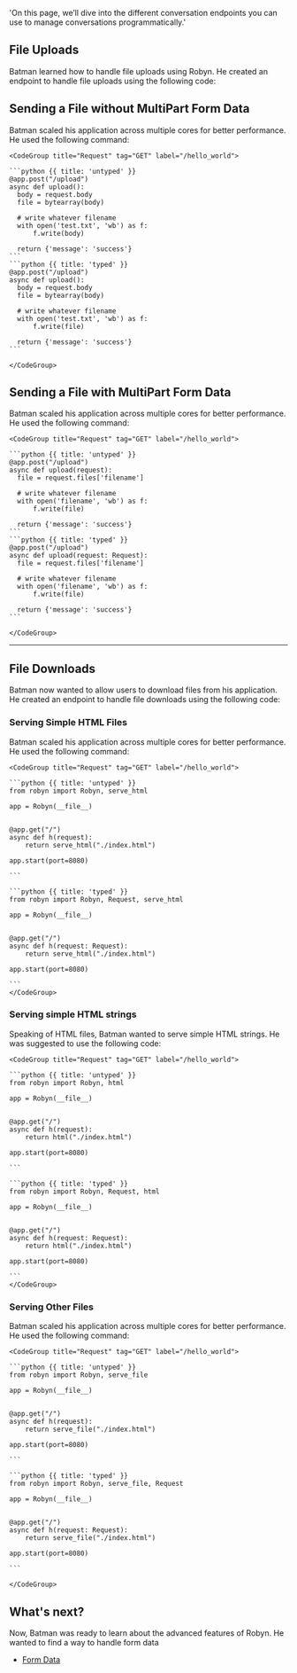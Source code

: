   'On this page, we’ll dive into the different conversation endpoints you can use to manage conversations programmatically.'

## File Uploads

Batman learned how to handle file uploads using Robyn. He created an endpoint to handle file uploads using the following code:


## Sending a File without MultiPart Form Data

<Row>
<Col>
Batman scaled his application across multiple cores for better performance. He used the following command:
</Col>
  <Col sticky>

    <CodeGroup title="Request" tag="GET" label="/hello_world">

    ```python {{ title: 'untyped' }}
    @app.post("/upload")
    async def upload():
      body = request.body
      file = bytearray(body)

      # write whatever filename
      with open('test.txt', 'wb') as f:
          f.write(body)

      return {'message': 'success'}
    ```
    ```python {{ title: 'typed' }}
    @app.post("/upload")
    async def upload():
      body = request.body
      file = bytearray(body)

      # write whatever filename
      with open('test.txt', 'wb') as f:
          f.write(file)

      return {'message': 'success'}
    ```

    </CodeGroup>
  </Col>
</Row>


## Sending a File with MultiPart Form Data

<Row>
<Col>
Batman scaled his application across multiple cores for better performance. He used the following command:
</Col>
  <Col sticky>

    <CodeGroup title="Request" tag="GET" label="/hello_world">

    ```python {{ title: 'untyped' }}
    @app.post("/upload")
    async def upload(request):
      file = request.files['filename']

      # write whatever filename
      with open('filename', 'wb') as f:
          f.write(file)

      return {'message': 'success'}
    ```
    ```python {{ title: 'typed' }}
    @app.post("/upload")
    async def upload(request: Request):
      file = request.files['filename']

      # write whatever filename
      with open('filename', 'wb') as f:
          f.write(file)

      return {'message': 'success'}
    ```

    </CodeGroup>
  </Col>
</Row>

---

## File Downloads

Batman now wanted to allow users to download files from his application. He created an endpoint to handle file downloads using the following code:


### Serving Simple HTML Files

<Row>
<Col>
Batman scaled his application across multiple cores for better performance. He used the following command:
</Col>
  <Col sticky>

    <CodeGroup title="Request" tag="GET" label="/hello_world">

    ```python {{ title: 'untyped' }}
    from robyn import Robyn, serve_html

    app = Robyn(__file__)


    @app.get("/")
    async def h(request):
        return serve_html("./index.html")

    app.start(port=8080)

    ```

    ```python {{ title: 'typed' }}
    from robyn import Robyn, Request, serve_html

    app = Robyn(__file__)


    @app.get("/")
    async def h(request: Request):
        return serve_html("./index.html")

    app.start(port=8080)

    ```
    </CodeGroup>
  </Col>
</Row>


### Serving simple HTML strings

<Row>
<Col>
Speaking of HTML files, Batman wanted to serve simple HTML strings. He was suggested to use the following code:
</Col>
  <Col sticky>

    <CodeGroup title="Request" tag="GET" label="/hello_world">

    ```python {{ title: 'untyped' }}
    from robyn import Robyn, html

    app = Robyn(__file__)


    @app.get("/")
    async def h(request):
        return html("./index.html")

    app.start(port=8080)

    ```

    ```python {{ title: 'typed' }}
    from robyn import Robyn, Request, html

    app = Robyn(__file__)


    @app.get("/")
    async def h(request: Request):
        return html("./index.html")

    app.start(port=8080)

    ```
    </CodeGroup>
  </Col>
</Row>


### Serving Other Files


<Row>
<Col>
Batman scaled his application across multiple cores for better performance. He used the following command:
</Col>
  <Col sticky>

    <CodeGroup title="Request" tag="GET" label="/hello_world">

    ```python {{ title: 'untyped' }}
    from robyn import Robyn, serve_file

    app = Robyn(__file__)


    @app.get("/")
    async def h(request):
        return serve_file("./index.html")

    app.start(port=8080)

    ```

    ```python {{ title: 'typed' }}
    from robyn import Robyn, serve_file, Request

    app = Robyn(__file__)


    @app.get("/")
    async def h(request: Request):
        return serve_file("./index.html")

    app.start(port=8080)

    ```

    </CodeGroup>
  </Col>
</Row>


## What's next?

Now, Batman was ready to learn about the advanced features of Robyn. He wanted to find a way to handle form data

- [Form Data](/documentation/api_reference/form_data)




